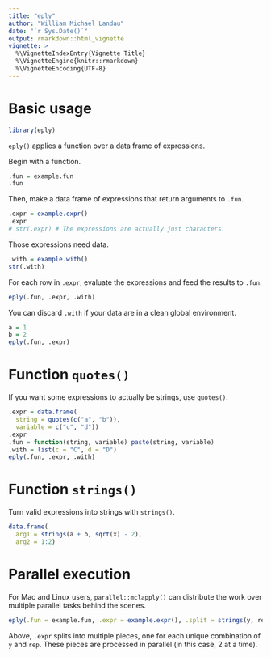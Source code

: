 ```yaml
---
title: "eply"
author: "William Michael Landau"
date: "`r Sys.Date()`"
output: rmarkdown::html_vignette
vignette: >
  %\VignetteIndexEntry{Vignette Title}
  %\VignetteEngine{knitr::rmarkdown}
  %\VignetteEncoding{UTF-8}
---
```


# Basic usage

```r
library(eply)
```

`eply()` applies a function over a data frame of expressions.

Begin with a function.
```r
.fun = example.fun
.fun
```

Then, make a data frame of expressions that return arguments to `.fun`.
```r
.expr = example.expr()
.expr
# str(.expr) # The expressions are actually just characters.
```

Those expressions need data.

```r
.with = example.with()
str(.with)
```

For each row in `.expr`, evaluate the expressions and feed the results to `.fun`.

```r
eply(.fun, .expr, .with)
```

You can discard `.with` if your data are in a clean global environment.

```r
a = 1
b = 2
eply(.fun, .expr)
```

# Function `quotes()`

If you want some expressions to actually be strings, use `quotes()`.

```r
.expr = data.frame(
  string = quotes(c("a", "b")),
  variable = c("c", "d"))
.expr
.fun = function(string, variable) paste(string, variable)
.with = list(c = "C", d = "D")
eply(.fun, .expr, .with)
```

# Function `strings()`

Turn valid expressions into strings with `strings()`.

```r
data.frame(
  arg1 = strings(a + b, sqrt(x) - 2), 
  arg2 = 1:2)
```


# Parallel execution

For Mac and Linux users, `parallel::mclapply()` can distribute the work over multiple parallel tasks behind the scenes.

```r
eply(.fun = example.fun, .expr = example.expr(), .split = strings(y, rep), .tasks = 2)
```

Above, `.expr` splits into multiple pieces, one for each unique combination of `y` and `rep`. These pieces are processed in parallel (in this case, 2 at a time).
